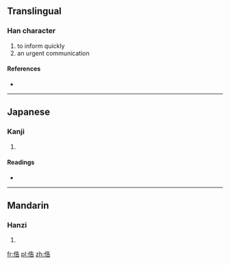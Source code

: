 ==Translingual==

===Han character===
{{Han char|rn=9|rad=人|as=07|sn=9|four=|canj=人竹土口 (OHGR)}}

# to inform quickly
# an urgent communication

====References====
* {{Han ref|kx=0104.130|dkj=00672|dj=0220.120|hdz=10162.100|uh=4FC8|ud=20424}}

----

==Japanese==

===Kanji===
{{ja-kanji|grade=|rs=人07}}

# {{defn|lang=ja|sort=人07}}

====Readings====
* {{ja-readings|on=[[こく]] (koku)|kun=}}

----

==Mandarin==

===Hanzi===
{{cmn-hanzi|pin=[[kù]] ([[ku4]]), [[miǎn]] ([[mian3]])|wg=k'u<sup>4</sup>, mien<sup>3</sup>}}

# {{defn|lang=cmn|sort=人07}}

[[fr:俈]]
[[pl:俈]]
[[zh:俈]]